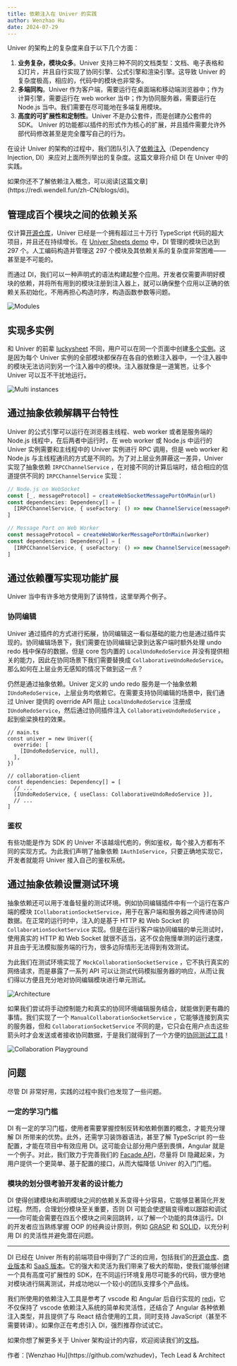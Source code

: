 ```yaml
---
title: 依赖注入在 Univer 的实践
author: Wenzhao Hu
date: 2024-07-29
---
```


Univer 的架构上的复杂度来自于以下几个方面：

1. **业务复杂，模块众多**。Univer 支持三种不同的文档类型：文档、电子表格和幻灯片，并且自行实现了协同引擎、公式引擎和渲染引擎。这导致 Univer 的复杂度极高，相应的，代码中的模块也非常多。
2. **多端同构**。Univer 作为客户端，需要运行在桌面端和移动端浏览器中；作为计算引擎，需要运行在 web worker 当中；作为协同服务器，需要运行在 Node.js 当中。我们需要在尽可能地在多端复用模块。
3. **高度的可扩展性和定制性**。Univer 不是办公套件，而是创建办公套件的 SDK。 Univer 的功能都以插件的形式作为核心的扩展，并且插件需要允许外部代码修改甚至是完全覆写自己的行为。

在设计 Univer 的架构的过程中，我们团队引入了[依赖注入](https://zh.wikipedia.org/wiki/%E4%BE%9D%E8%B5%96%E6%B3%A8%E5%85%A5)（Dependency Injection, DI）来应对上面所列举出的复杂度。这篇文章将介绍 DI 在 Univer 中的实践。

<Callout>
  如果你还不了解依赖注入概念，可以阅读[这篇文章](https://redi.wendell.fun/zh-CN/blogs/di)。
</Callout>

## 管理成百个模块之间的依赖关系

仅计算[开源仓库](https://github.com/dream-num/univer)，Univer 已经是一个拥有超过三十万行 TypeScript 代码的超大项目，并且还在持续增长。在 [Univer Sheets demo](https://univer.ai/examples/sheets) 中，DI 管理的模块已达到 297 个。人工编码构造并管理这 297 个模块及其依赖关系的复杂度非常困难——甚至是不可能的。

而通过 DI，我们可以一种声明式的语法构建起整个应用。开发者仅需要声明好模块的依赖，并将所有用到的模块注册到注入器上，就可以确保整个应用以正确的依赖关系初始化，不用再担心构造时序，构造函数参数等问题。

![Modules](./di/0.png)

## 实现多实例

和 Univer 的前辈 [luckysheet](https://github.com/dream-num/Luckysheet) 不同，用户可以在同一个页面中创建[多个实例](https://univer.ai/examples/sheets-multi)。这是因为每个 Univer 实例的全部模块都保存在各自的依赖注入器中，一个注入器中的模块无法访问到另一个注入器中的模块。注入器就像是一道篱笆，让多个 Univer 可以互不干扰地运行。

![Multi instances](./di/1.png)

## 通过抽象依赖解耦平台特性

Univer 的公式引擎可以运行在浏览器主线程、web worker 或者是服务端的 Node.js 线程中，在后两者中运行时，在 web worker 或 Node.js 中运行的 Univer 实例需要和主线程中的 Univer 实例进行 RPC 调用，但是 web worker 和 Node.js 与主线程通讯的方式是不同的。为了对上层业务屏蔽这一差异，Univer 实现了抽象依赖 `IRPCChannelService` ，在对接不同的计算后端时，结合相应的信道提供不同的 `IRPCChannelService` 实现：

```typescript
// Node.js on WebSocket
const [_, messageProtocol] = createWebSocketMessagePortOnMain(url)
const dependencies: Dependency[] = [
  [IRPCChannelService, { useFactory: () => new ChannelService(messageProtocol) }],
]

// Message Port on Web Worker
const messageProtocol = createWebWorkerMessagePortOnMain(worker)
const dependencies: Dependency[] = [
  [IRPCChannelService, { useFactory: () => new ChannelService(messageProtocol) }],
]
```

## 通过依赖覆写实现功能扩展

Univer 当中有许多地方使用到了该特性，这里举两个例子。

### 协同编辑

Univer 通过插件的方式进行拓展，协同编辑这一看似基础的能力也是通过插件实现的。协同编辑场景下，我们需要在协同编辑记录到达客户端时额外处理 undo redo 栈中保存的数据，但是 core 包内置的 `LocalUndoRedoService` 并没有提供相关的能力，因此在协同场景下我们需要替换成 `CollaborativeUndoRedoService`。那么如何在上层业务无感知的情况下做到这一点？

仍然是通过抽象依赖。Univer 定义的 undo redo 服务是一个抽象依赖 `IUndoRedoService`，上层业务均依赖它。在需要支持协同编辑的场景中，我们通过 Univer 提供的 override API 阻止 `LocalUndoRedoService` 注册成 `IUndoRedoService`，然后通过协同插件注入 `CollaborativeUndoRedoService` ，起到偷梁换柱的效果。

```tsx
// main.ts
const univer = new Univer({
  override: [
    [IUndoRedoService, null],
  ],
})

// collaboration-client
const dependencies: Dependency[] = [
  // ...
  [IUndoRedoService, { useClass: CollaborativeUndoRedoService }],
  // ...
]
```

### 鉴权

有些功能是作为 SDK 的 Univer 不该越俎代庖的，例如鉴权，每个接入方都有不同的实现方式。为此我们声明了抽象依赖 `IAuthIoService`，只要正确地实现它，开发者就能将 Univer 接入自己的鉴权系统。

## 通过抽象依赖设置测试环境

抽象依赖还可以用于准备轻量的测试环境。例如协同编辑插件中有一个运行在客户端的模块 `ICollaborationSocketService`，用于在客户端和服务器之间传递协同数据。在正常的运行时中，注入的是基于 HTTP 和 Web Socket 的 `CollaborationSocketService` 实现。但是在运行客户端协同编辑的单元测试时，使用真实的 HTTP 和 Web Socket 就很不适当，这不仅会拖慢单测的运行速度，并且由于无法模拟服务端的行为，很多边际情形无法得到有效测试。

为此我们在测试环境实现了 `MockCollaborationSocketService` ，它不执行真实的网络请求，而是暴露了一系列 API 可以让测试代码模拟服务器的响应，从而让我们得以方便且充分地对协同编辑模块进行单元测试。

![Architecture](./di/2.png)

如果我们尝试将手动控制能力和真实的协同环境编辑服务结合，就能做到更有趣的事情。我们实现了一个 `ManualCollaborationSocketService` ，它能够连接到真实的服务器，但和 `CollaborationSocketService` 不同的是，它只会在用户点击这些箭头时才会发送或者接收协同数据，于是我们就得到了一个方便的[协同测试工具](https://univer.ai/pro/examples/sheets-collaboration-playground?unit=rA6uCSvKSUuGMq2lOm5Mwg&type=2&subunit=kYrr5Ggs7PSIez4bWWf00)！

![Collaboration Playground](./di/3.png)

## 问题

尽管 DI 非常好用，实践的过程中我们也发现了一些问题。

### 一定的学习门槛

DI 有一定的学习门槛，使用者需要掌握控制反转和依赖倒置的概念，才能充分理解 DI 所带来的优势。此外，还需学习装饰器语法，甚至了解 TypeScript 的一些配置，才能在项目中有效应用 DI。这可能会让部分用户感到畏惧，Angular 就是一个例子。对此，我们致力于完善我们的 [Facade API](https://univer.ai/zh-CN/guides/sheets/getting-started/facade)，尽量将 DI 隐藏起来，为用户提供一个更简单、基于配置的接口，从而大幅降低 Univer 的入门门槛。

### 模块的划分很考验开发者的设计能力

DI 使得创建模块和声明模块之间的依赖关系变得十分容易，它能够显著简化开发过程。然而，合理划分模块至关重要，否则 DI 可能会使逻辑变得难以跟踪和调试——你可能会需要在四五个模块之间来回跳转，以了解一个功能的具体运行。DI 的开发者应当熟练掌握 OOP 的经典设计原则，例如 [GRASP](https://en.wikipedia.org/wiki/GRASP_(object-oriented_design)) 和 [SOLID](https://www.digitalocean.com/community/conceptual-articles/s-o-l-i-d-the-first-five-principles-of-object-oriented-design)，以充分利用 DI 的灵活性并避免潜在问题。

---

DI 已经在 Univer 所有的前端项目中得到了广泛的应用，包括我们的[开源仓库](https://github.com/dream-num/univer)、[商业版本](https://univer.ai/)和 [SaaS 版本](https://space.univer.ai/)。它的强大和灵活为我们带来了极大的帮助，使我们能够创建一个具有高度可扩展性的 SDK，在不同运行环境复用尽可能多的代码，很方便地对模块进行隔离测试，并成功地以一个较小的团队支撑多个产品线。

我们所使用的依赖注入工具是参考了 vscode 和 Angular 后自行实现的 [redi](https://www.notion.so/991adceb8bb244278e9897588d639aff?pvs=21)，它不仅保持了 vscode 依赖注入系统的简单和灵活性，还结合了 Angular 各种依赖注入类型，并且提供了与 React 结合使用的工具，同时支持 JavaScript（甚至不需要转译）。如果你正在考虑引入 DI，强烈推荐你试试它。

如果你想了解更多关于 Univer 架构设计的内容，欢迎阅读我们的[文档](/zh-CN/guides/recipes/architecture/univer)。

<p className="text-gray-500 text-sm mt-8">作者：[Wenzhao Hu](https://github.com/wzhudev)，Tech Lead & Architect</p>
